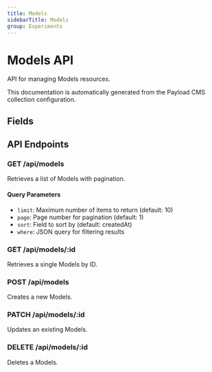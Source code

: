 ```yaml
---
title: Models
sidebarTitle: Models
group: Experiments
---
```



# Models API

API for managing Models resources.

<Callout type="info">
  This documentation is automatically generated from the Payload CMS collection configuration.
</Callout>


## Fields

<TSDoc code="interface Models {
  name: string;
  id: string;
  provider: string;
  lab?: string;
  description?: string;
  context_length?: number;
  pricing?: any;
  capabilities?: any[];
  modelUrl?: string;
  imageUrl?: string;
}" />




## API Endpoints

### GET /api/models
Retrieves a list of Models with pagination.

#### Query Parameters
- `limit`: Maximum number of items to return (default: 10)
- `page`: Page number for pagination (default: 1)
- `sort`: Field to sort by (default: createdAt)
- `where`: JSON query for filtering results

### GET /api/models/:id
Retrieves a single Models by ID.

### POST /api/models
Creates a new Models.

### PATCH /api/models/:id
Updates an existing Models.

### DELETE /api/models/:id
Deletes a Models.

